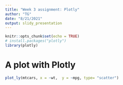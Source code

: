 ```yaml
---
title: "Week 3 assignment: Plotly"
author: "TG"
date: "8/21/2021"
output: slidy_presentation
---
```


```r
knitr::opts_chunk$set(echo = TRUE)
# install.packages("plotly")
library(plotly)
```

# A plot with Plotly
```r
plot_ly(mtcars, x = ~wt,  y = ~mpg, type= "scatter")
```


